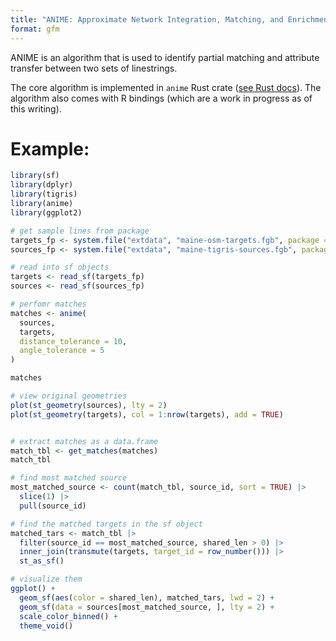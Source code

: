 ```yaml
---
title: "ANIME: Approximate Network Integration, Matching, and Enrichment"
format: gfm
---
```



ANIME is an algorithm that is used to identify partial matching and attribute transfer between two sets of linestrings. 

The core algorithm is implemented in `anime` Rust crate ([see Rust docs](https://docs.rs/anime/)). The algorithm also comes with R bindings (which are a work in progress as of this writing).


# Example:


```r
library(sf)
library(dplyr)
library(tigris)
library(anime)
library(ggplot2)

# get sample lines from package
targets_fp <- system.file("extdata", "maine-osm-targets.fgb", package = "anime")
sources_fp <- system.file("extdata", "maine-tigris-sources.fgb", package = "anime")

# read into sf objects
targets <- read_sf(targets_fp)
sources <- read_sf(sources_fp)

# perfomr matches
matches <- anime(
  sources,
  targets,
  distance_tolerance = 10,
  angle_tolerance = 5
)

matches

# view original geometries
plot(st_geometry(sources), lty = 2)
plot(st_geometry(targets), col = 1:nrow(targets), add = TRUE)


# extract matches as a data.frame
match_tbl <- get_matches(matches)
match_tbl

# find most matched source
most_matched_source <- count(match_tbl, source_id, sort = TRUE) |>
  slice(1) |>
  pull(source_id)

# find the matched targets in the sf object
matched_tars <- match_tbl |>
  filter(source_id == most_matched_source, shared_len > 0) |>
  inner_join(transmute(targets, target_id = row_number())) |>
  st_as_sf()

# visualize them
ggplot() +
  geom_sf(aes(color = shared_len), matched_tars, lwd = 2) +
  geom_sf(data = sources[most_matched_source, ], lty = 2) +
  scale_color_binned() +
  theme_void()
```